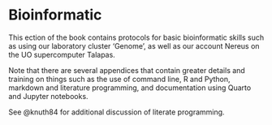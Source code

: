 # Bioinformatic

This ection of the book contains protocols for basic bioinformatic skills such as using our laboratory cluster 'Genome', as well as our account Nereus on the UO supercomputer Talapas.

Note that there are several appendices that contain greater details and training on things such as the use of command line, R and Python, markdown and literature programming, and documentation using Quarto and Jupyter notebooks.

See @knuth84 for additional discussion of literate programming.
